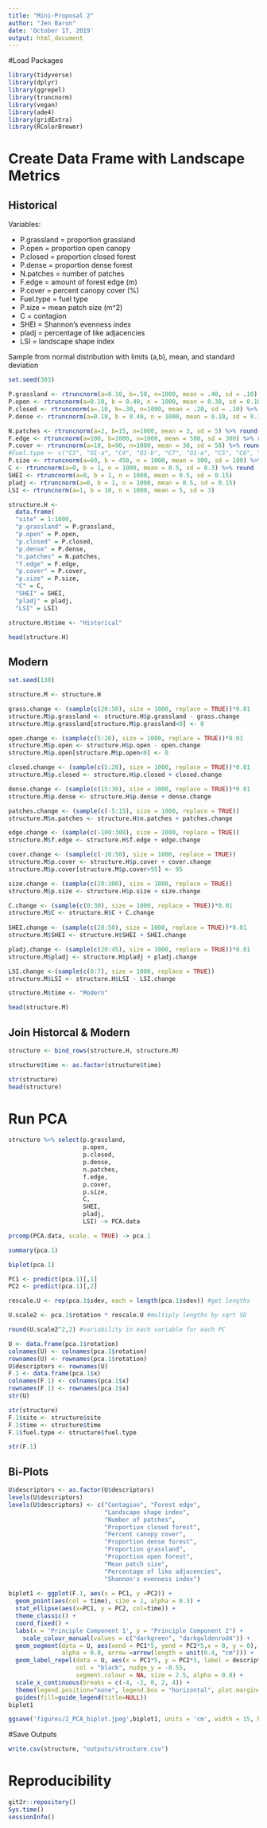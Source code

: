 ```yaml
---
title: "Mini-Proposal 2"
author: "Jen Baron"
date: 'October 17, 2019'
output: html_document
---
```


#Load Packages
```r
library(tidyverse)
library(dplyr)
library(ggrepel)
library(truncnorm)
library(vegan)
library(ade4)
library(gridExtra) 
library(RColorBrewer)
```

# Create Data Frame with Landscape Metrics

## Historical

Variables:

- P.grassland = proportion grassland
- P.open = proportion open canopy
- P.closed = proportion closed forest
- P.dense = proportion dense forest
- N.patches = number of patches
- F.edge = amount of forest edge (m)
- P.cover = percent canopy cover (%)
- Fuel.type = fuel type
- P.size = mean patch size (m^2)
- C = contagion
- SHEI = Shannon's evenness index
- pladj = percentage of like adjacencies
- LSI = landscape shape index


Sample from normal distribution with limits (a,b), mean, and standard deviation

```r
set.seed(303)

P.grassland <- rtruncnorm(a=0.10, b=.50, n=1000, mean = .40, sd = .10) %>% round(2)
P.open <- rtruncnorm(a=0.10, b = 0.40, n = 1000, mean = 0.30, sd = 0.10) %>% round(2)
P.closed <- rtruncnorm(a=.10, b=.30, n=1000, mean = .20, sd = .10) %>% round(2)
P.dense <- rtruncnorm(a=0.10, b = 0.40, n = 1000, mean = 0.10, sd = 0.10) %>% round(2)

N.patches <- rtruncnorm(a=2, b=15, n=1000, mean = 3, sd = 5) %>% round(0)
F.edge <- rtruncnorm(a=100, b=1000, n=1000, mean = 500, sd = 300) %>% round(2)
P.cover <- rtruncnorm(a=10, b=90, n=1000, mean = 30, sd = 50) %>% round(2)
#Fuel.type <- c("C3", "O1-a", "C4", "O1-b", "C7", "O1-a", "C5", "C6", "C7", "C5")
P.size <- rtruncnorm(a=60, b = 450, n = 1000, mean = 300, sd = 180) %>% round (0) 
C <- rtruncnorm(a=0, b = 1, n = 1000, mean = 0.5, sd = 0.3) %>% round (2) 
SHEI <- rtruncnorm(a=0, b = 1, n = 1000, mean = 0.5, sd = 0.15)
pladj <- rtruncnorm(a=0, b = 1, n = 1000, mean = 0.5, sd = 0.15)
LSI <- rtruncnorm(a=1, b = 10, n = 1000, mean = 5, sd = 3)
```


```r
structure.H <-
  data.frame(
  "site" = 1:1000,
  "p.grassland" = P.grassland,
  "p.open" = P.open,
  "p.closed" = P.closed,
  "p.dense" = P.dense,
  "n.patches" = N.patches,
  "f.edge" = F.edge,
  "p.cover" = P.cover, 
  "p.size" = P.size,
  "C" = C,
  "SHEI" = SHEI,
  "pladj" = pladj,
  "LSI" = LSI)

structure.H$time <- "Historical"

head(structure.H)
```
 
## Modern

```r
set.seed(130)

structure.M <- structure.H

grass.change <- (sample(c(20:50), size = 1000, replace = TRUE))*0.01
structure.M$p.grassland <- structure.H$p.grassland - grass.change    
structure.M$p.grassland[structure.M$p.grassland<0] <- 0

open.change <- (sample(c(5:20), size = 1000, replace = TRUE))*0.01
structure.M$p.open <- structure.H$p.open - open.change 
structure.M$p.open[structure.M$p.open<0] <- 0

closed.change <- (sample(c(5:20), size = 1000, replace = TRUE))*0.01
structure.M$p.closed <- structure.H$p.closed + closed.change    

dense.change <- (sample(c(15:30), size = 1000, replace = TRUE))*0.01
structure.M$p.dense <- structure.H$p.dense + dense.change    

patches.change <- (sample(c(-5:15), size = 1000, replace = TRUE)) 
structure.M$n.patches <- structure.H$n.patches + patches.change  

edge.change <- (sample(c(-100:300), size = 1000, replace = TRUE)) 
structure.M$f.edge <- structure.H$f.edge + edge.change

cover.change <- (sample(c(-10:50), size = 1000, replace = TRUE)) 
structure.M$p.cover <- structure.H$p.cover + cover.change
structure.M$p.cover[structure.M$p.cover>95] <- 95

size.change <- (sample(c(20:300), size = 1000, replace = TRUE))
structure.M$p.size <- structure.H$p.size + size.change

C.change <- (sample(c(0:30), size = 1000, replace = TRUE))*0.01
structure.M$C <- structure.H$C + C.change
  
SHEI.change <- (sample(c(20:50), size = 1000, replace = TRUE))*0.01
structure.M$SHEI <- structure.H$SHEI + SHEI.change

pladj.change <- (sample(c(20:45), size = 1000, replace = TRUE))*0.01
structure.M$pladj <- structure.H$pladj + pladj.change

LSI.change <-(sample(c(0:7), size = 1000, replace = TRUE))
structure.M$LSI <- structure.H$LSI - LSI.change

structure.M$time <- "Modern"

head(structure.M)
```

## Join Historcal & Modern

```r
structure <- bind_rows(structure.H, structure.M)

structure$time <- as.factor(structure$time)

str(structure)
head(structure)
```

# Run PCA

```r
structure %>% select(p.grassland,
                     p.open,
                     p.closed,
                     p.dense,
                     n.patches,
                     f.edge,
                     p.cover,
                     p.size,
                     C,
                     SHEI,
                     pladj,
                     LSI) -> PCA.data

prcomp(PCA.data, scale. = TRUE) -> pca.1

summary(pca.1)

biplot(pca.1)
```

```r
PC1 <- predict(pca.1)[,1]
PC2 <- predict(pca.1)[,2]

rescale.U <- rep(pca.1$sdev, each = length(pca.1$sdev)) #get lengths

U.scale2 <- pca.1$rotation * rescale.U #multiply lengths by sqrt SD

round(U.scale2^2,2) #variability in each variable for each PC
```

```r
U <- data.frame(pca.1$rotation)
colnames(U) <- colnames(pca.1$rotation)
rownames(U) <- rownames(pca.1$rotation)
U$descriptors <- rownames(U)
F.1 <- data.frame(pca.1$x) 
colnames(F.1) <- colnames(pca.1$x)
rownames(F.1) <- rownames(pca.1$x)
str(U)
```

```r
str(structure)
F.1$site <- structure$site
F.1$time <- structure$time
F.1$fuel.type <- structure$fuel.type

str(F.1)
```

## Bi-Plots


```r
U$descriptors <- as.factor(U$descriptors)
levels(U$descriptors) 
levels(U$descriptors) <- c("Contagion", "Forest edge", 
                           "Landscape shape index", 
                           "Number of patches",
                           "Proportion closed forest",
                           "Percent canopy cover",
                           "Proportion dense forest",
                           "Proportion grassland",
                           "Proportion open forest",
                           "Mean patch size",
                           "Percentage of like adjacencies",
                           "Shannon's evenness index")
                           
biplot1 <- ggplot(F.1, aes(x = PC1, y =PC2)) + 
  geom_point(aes(col = time), size = 1, alpha = 0.3) +
  stat_ellipse(aes(x=PC1, y = PC2, col=time)) +
  theme_classic() +
  coord_fixed() +
  labs(x = 'Principle Component 1', y = "Principle Component 2") +
    scale_colour_manual(values = c("darkgreen", "darkgoldenrod4")) +
  geom_segment(data = U, aes(xend = PC1*5, yend = PC2*5,x = 0, y = 0), col = "black", 
               alpha = 0.8, arrow =arrow(length = unit(0.4, "cm"))) +
  geom_label_repel(data = U, aes(x = PC1*5, y = PC2*5, label = descriptors),
                   col = "black", nudge_y = -0.55, 
                   segment.colour = NA, size = 2.5, alpha = 0.8) +
  scale_x_continuous(breaks = c(-4, -2, 0, 2, 4)) +
  theme(legend.position="none", legend.box = "horizontal", plot.margin=grid::unit(c(0,0,0,0), "mm")) +
  guides(fill=guide_legend(title=NULL))
biplot1
```



```r
ggsave('figures/2_PCA_biplot.jpeg',biplot1, units = 'cm', width = 15, height = 11)
```


#Save Outputs

```r
write.csv(structure, "outputs/structure.csv")
```


# Reproducibility

```r
git2r::repository()
Sys.time()
sessionInfo()
```